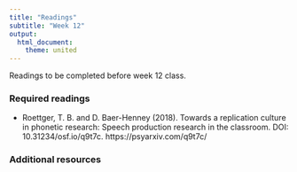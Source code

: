 ```yaml
---
title: "Readings"
subtitle: "Week 12"
output: 
  html_document: 
    theme: united
---
```


Readings to be completed before week 12 class. 

### Required readings

- Roettger, T. B. and D. Baer-Henney (2018). Towards a replication culture in phonetic research: Speech production research in the classroom. DOI: 10.31234/osf.io/q9t7c. https://psyarxiv.com/q9t7c/


### Additional resources




